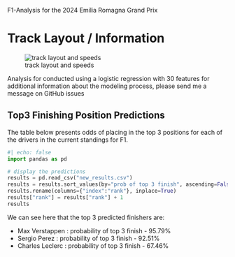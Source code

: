 
F1-Analysis for the 2024 Emilia Romagna Grand Prix

# Track Layout / Information

![track layout and speeds](track.png){fig-align="center"}

Analysis for conducted using a logistic regression with 30 features
for additional information about the modeling process, please send me a 
message on GitHub issues

## Top3 Finishing Position Predictions

The table below presents odds of placing in the top 3 positions for each 
of the drivers in the current standings for F1. 

```python
#| echo: false
import pandas as pd

# display the predictions
results = pd.read_csv("new_results.csv")
results = results.sort_values(by="prob of top 3 finish", ascending=False).reset_index()
results.rename(columns={"index":"rank"}, inplace=True)
results["rank"] = results["rank"] + 1
results
```

We can see here that the top 3 predicted finishers are:
    
+ Max Verstappen : probability of top 3 finish - 95.79%
+ Sergio Perez : probability of top 3 finish - 92.51%
+ Charles Leclerc : probability of top 3 finish - 67.46%
    